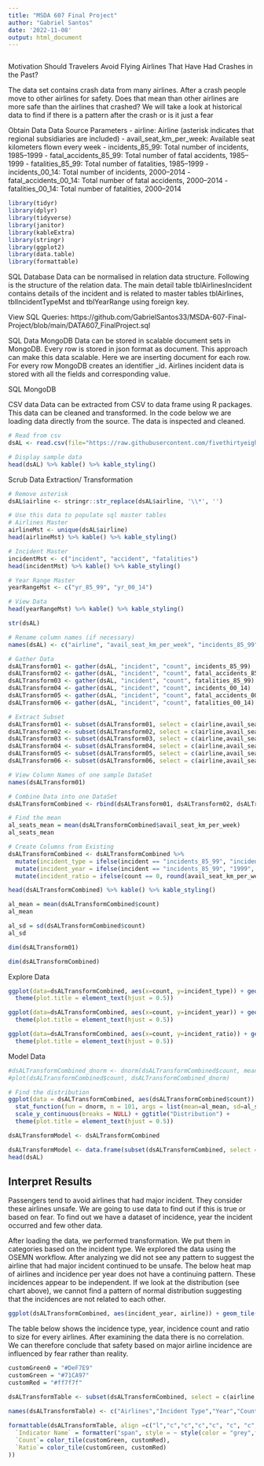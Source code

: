---
title: "MSDA 607 Final Project"
author: "Gabriel Santos"
date: '2022-11-08'
output: html_document
---
```{r}

```


Motivation
Should Travelers Avoid Flying Airlines That Have Had Crashes in the Past?

The data set contains crash data from many airlines. After a crash people move to other airlines for safety. Does that mean than other airlines are more safe than the airlines that crashed? We will take a look at historical data to find if there is a pattern after the crash or is it just a fear

Obtain Data
Data Source
Parameters
- airline: Airline (asterisk indicates that regional subsidiaries are included)
- avail_seat_km_per_week: Available seat kilometers flown every week
- incidents_85_99: Total number of incidents, 1985–1999
- fatal_accidents_85_99: Total number of fatal accidents, 1985–1999
- fatalities_85_99: Total number of fatalities, 1985–1999
- incidents_00_14: Total number of incidents, 2000–2014
- fatal_accidents_00_14: Total number of fatal accidents, 2000–2014
- fatalities_00_14: Total number of fatalities, 2000–2014

```{r}
library(tidyr)
library(dplyr)
library(tidyverse)
library(janitor)
library(kableExtra)
library(stringr)
library(ggplot2)
library(data.table)
library(formattable)
```

SQL Database
Data can be normalised in relation data structure. Following is the structure of the relation data. The main detail table tblAirlinesIncident contains details of the incident and is related to master tables tblAirlines, tblIncidentTypeMst and tblYearRange using foreign key.

View SQL Queries: https://github.com/GabrielSantos33/MSDA-607-Final-Project/blob/main/DATA607_FinalProject.sql


SQL Data
MongoDB
Data can be stored in scalable document sets in MongoDB. Every row is stored in json format as document. This approach can make this data scalable. Here we are inserting document for each row. For every row MongoDB creates an identifier _id. Airlines incident data is stored with all the fields and corresponding value.

SQL MongoDB

CSV data
Data can be extracted from CSV to data frame using R packages. This data can be cleaned and transformed. In the code below we are loading data directly from the source. The data is inspected and cleaned.
```{r}
# Read from csv
dsAL <- read.csv(file="https://raw.githubusercontent.com/fivethirtyeight/data/master/airline-safety/airline-safety.csv", header=TRUE, sep=",", stringsAsFactors=FALSE)

# Display sample data
head(dsAL) %>% kable() %>% kable_styling()
```
Scrub Data
Extraction/ Transformation
```{r}
# Remove asterisk
dsAL$airline <- stringr::str_replace(dsAL$airline, '\\*', '')

# Use this data to populate sql master tables
# Airlines Master
airlineMst <- unique(dsAL$airline)
head(airlineMst) %>% kable() %>% kable_styling()
```

```{r}
# Incident Master
incidentMst <- c("incident", "accident", "fatalities")
head(incidentMst) %>% kable() %>% kable_styling()
```

```{r}
# Year Range Master
yearRangeMst <- c("yr_85_99", "yr_00_14")

# View Data
head(yearRangeMst) %>% kable() %>% kable_styling()
```

```{r}
str(dsAL)
```

```{r}
# Rename column names (if necessary)
names(dsAL) <- c("airline", "avail_seat_km_per_week", "incidents_85_99", "fatal_accidents_85_99", "fatalities_85_99", "incidents_00_14", "fatal_accidents_00_14", "fatalities_00_14")

# Gather Data
dsALTransform01 <- gather(dsAL, "incident", "count", incidents_85_99)
dsALTransform02 <- gather(dsAL, "incident", "count", fatal_accidents_85_99)
dsALTransform03 <- gather(dsAL, "incident", "count", fatalities_85_99)
dsALTransform04 <- gather(dsAL, "incident", "count", incidents_00_14)
dsALTransform05 <- gather(dsAL, "incident", "count", fatal_accidents_00_14)
dsALTransform06 <- gather(dsAL, "incident", "count", fatalities_00_14)

# Extract Subset
dsALTransform01 <- subset(dsALTransform01, select = c(airline,avail_seat_km_per_week,incident,count) )
dsALTransform02 <- subset(dsALTransform02, select = c(airline,avail_seat_km_per_week,incident,count) )
dsALTransform03 <- subset(dsALTransform03, select = c(airline,avail_seat_km_per_week,incident,count) )
dsALTransform04 <- subset(dsALTransform04, select = c(airline,avail_seat_km_per_week,incident,count) )
dsALTransform05 <- subset(dsALTransform05, select = c(airline,avail_seat_km_per_week,incident,count) )
dsALTransform06 <- subset(dsALTransform06, select = c(airline,avail_seat_km_per_week,incident,count) )

# View Column Names of one sample DataSet
names(dsALTransform01)
```

```{r}
# Combine Data into one DataSet
dsALTransformCombined <- rbind(dsALTransform01, dsALTransform02, dsALTransform03, dsALTransform04, dsALTransform05, dsALTransform06)

# Find the mean
al_seats_mean = mean(dsALTransformCombined$avail_seat_km_per_week)
al_seats_mean
```

```{r}
# Create Columns from Existing
dsALTransformCombined <- dsALTransformCombined %>% 
  mutate(incident_type = ifelse(incident == "incidents_85_99", "incident", ifelse(incident == "fatal_accidents_85_99", "fatal_accident", ifelse(incident == "fatalities_85_99", "fatalities", ifelse(incident == "incidents_00_14", "incident", ifelse(incident == "fatal_accidents_00_14", "fatal_accident", ifelse(incident == "fatalities_00_14", "fatalities", ""))))))) %>% 
  mutate(incident_year = ifelse(incident == "incidents_85_99", "1999", ifelse(incident == "fatal_accidents_85_99", "1999", ifelse(incident == "fatalities_85_99", "1999", ifelse(incident == "incidents_00_14", "2014", ifelse(incident == "fatal_accidents_00_14", "2014", ifelse(incident == "fatalities_00_14", "2014", ""))))))) %>% 
  mutate(incident_ratio = ifelse(count == 0, round(avail_seat_km_per_week/1000000, 0), round((avail_seat_km_per_week/1000000)/count, 0) ))

head(dsALTransformCombined) %>% kable() %>% kable_styling()
```

```{r}
al_mean = mean(dsALTransformCombined$count)
al_mean
```

```{r}
al_sd = sd(dsALTransformCombined$count)
al_sd
```

```{r}
dim(dsALTransform01)
```

```{r}
dim(dsALTransformCombined)
```
Explore Data
```{r}
ggplot(data=dsALTransformCombined, aes(x=count, y=incident_type)) + geom_point(aes(count, incident_type), color = "#FC4E07") + ylab("Incident Type") + xlab("Count") + ggtitle("Incident Type vs Count") +
  theme(plot.title = element_text(hjust = 0.5))
```

```{r}
ggplot(data=dsALTransformCombined, aes(x=count, y=incident_year)) + geom_point(aes(count, incident_year), color = "#FC4E07") + ylab("Incident Year") + xlab("Count") + ggtitle("Incident Year vs Count") +
  theme(plot.title = element_text(hjust = 0.5))
```

```{r}
ggplot(data=dsALTransformCombined, aes(x=count, y=incident_ratio)) + geom_line(aes(size=incident_ratio), color = "#FC4E07") + ylab("Incident Ratio") + xlab("Count") + ggtitle("Incident Ratio vs Count") +
  theme(plot.title = element_text(hjust = 0.5))
```
Model Data
```{r}
#dsALTransformCombined_dnorm <- dnorm(dsALTransformCombined$count, mean=al_mean, sd=al_sd)
#plot(dsALTransformCombined$count, dsALTransformCombined_dnorm)

# Find the distribution
ggplot(data = dsALTransformCombined, aes(dsALTransformCombined$count)) +
  stat_function(fun = dnorm, n = 101, args = list(mean=al_mean, sd=al_sd)) + ylab("") + xlab("Count") +
  scale_y_continuous(breaks = NULL) + ggtitle("Distribution") +
  theme(plot.title = element_text(hjust = 0.5))
```

```{r}
dsALTransformModel <- dsALTransformCombined

dsALTransformModel <- data.frame(subset(dsALTransformCombined, select = c(airline,incident_type,count)))
head(dsAL)
```

## Interpret Results

Passengers tend to avoid airlines that had major incident. They consider these airlines unsafe. We are going to use data to find out if this is true or based on fear. To find out we have a dataset of incidence, year the incident occurred and few other data.

After loading the data, we performed transformation. We put them in categories based on the incident type. We explored the data using the OSEMN workflow. After analyzing we did not see any pattern to suggest the airline that had major incident continued to be unsafe. The below heat map of airlines and incidence per year does not have a continuing pattern. These incidences appear to be independent. If we look at the distribution (see chart above), we cannot find a pattern of normal distribution suggesting that the incidences are not related to each other.

```{r}
ggplot(dsALTransformCombined, aes(incident_year, airline)) + geom_tile(aes(fill = count), colour = "white") + scale_fill_gradient(low = "white", high = "steelblue") + theme(text = element_text(size=7), axis.text.x = element_text(angle=90, hjust=1)) + ylab("Airlines") + xlab("Incident Year") + ggtitle("Incidence per Year Heat Map ") + theme(plot.title = element_text(hjust = 0.5))
```
The table below shows the incidence type, year, incidence count and ratio to size for every airlines. After examining the data there is no correlation. We can therefore conclude that safety based on major airline incidence are influenced by fear rather than reality.
```{r}
customGreen0 = "#DeF7E9"
customGreen = "#71CA97"
customRed = "#ff7f7f"

dsALTransformTable <- subset(dsALTransformCombined, select = c(airline,incident_type,incident_year,count,incident_ratio))

names(dsALTransformTable) <- c("Airlines","Incident Type","Year","Count","Ratio")
  
formattable(dsALTransformTable, align =c("l","c","c","c","c", "c", "c", "c", "r"), list(
  `Indicator Name` = formatter("span", style = ~ style(color = "grey",font.weight = "bold")), 
  `Count`= color_tile(customGreen, customRed),
  `Ratio`= color_tile(customGreen, customRed)
))
```


